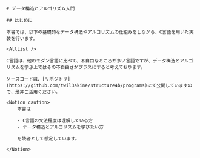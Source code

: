 
<Layout>

	# データ構造とアルゴリズム入門

	## はじめに

	本書では、以下の基礎的なデータ構造やアルゴリズムの仕組みをしながら、C言語を用いた実装を行います。

	<AllList />

	C言語は、他のモダン言語に比べて、不自由なところが多い言語ですが、データ構造とアルゴリズムを学ぶ上ではその不自由さがプラスにすると考えております。

	ソースコードは、[リポジトリ](https://github.com/twil3akine/structure4b/programs)にて公開していますので、是非ご活用ください。

	<Notion caution>
		本書は

		- C言語の文法程度は理解している方
		- データ構造とアルゴリズムを学びたい方

		を読者として想定しています。
		
	</Notion>

</Layout>